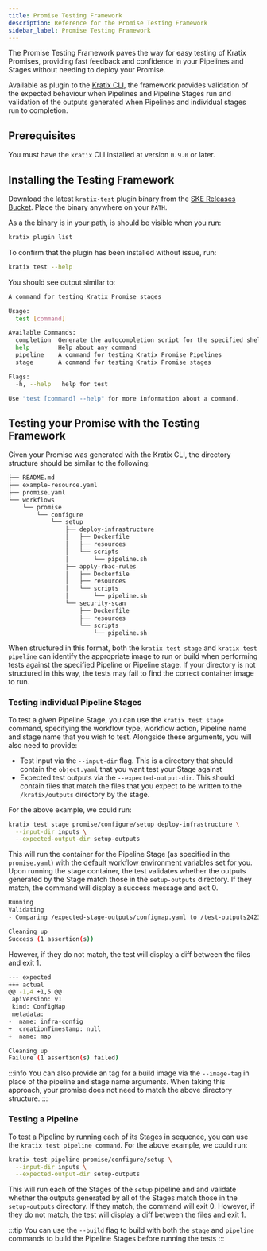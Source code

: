 ```yaml
---
title: Promise Testing Framework
description: Reference for the Promise Testing Framework
sidebar_label: Promise Testing Framework
---
```


The Promise Testing Framework paves the way for easy testing of Kratix Promises, providing fast feedback and confidence in your Pipelines and Stages
without needing to deploy your Promise.

Available as plugin to the [Kratix CLI](/main/kratix-cli/intro), the framework provides validation of the expected behaviour when Pipelines and Pipeline Stages run and validation of
the outputs generated when Pipelines and individual stages run to completion.

## Prerequisites

You must have the `kratix` CLI installed at version `0.9.0` or later.

## Installing the Testing Framework

Download the latest `kratix-test` plugin binary from the [SKE Releases Bucket](http://syntasso-enterprise-releases.s3-website.eu-west-2.amazonaws.com/#promise-testing-framework/). Place the binary anywhere on your `PATH`.

As a the binary is in your path, is should be visible when you run:

```bash
kratix plugin list
```

To confirm that the plugin has been installed without issue, run:

```bash
kratix test --help
```

You should see output similar to:

```bash
A command for testing Kratix Promise stages

Usage:
  test [command]

Available Commands:
  completion  Generate the autocompletion script for the specified shell
  help        Help about any command
  pipeline    A command for testing Kratix Promise Pipelines
  stage       A command for testing Kratix Promise stages

Flags:
  -h, --help   help for test

Use "test [command] --help" for more information about a command.
```

## Testing your Promise with the Testing Framework

Given your Promise was generated with the Kratix CLI, the directory structure should be similar to the following:

```bash
├── README.md
├── example-resource.yaml
├── promise.yaml
└── workflows
    └── promise
        └── configure
            └── setup
                ├── deploy-infrastructure
                │   ├── Dockerfile
                │   ├── resources
                │   └── scripts
                │       └── pipeline.sh
                ├── apply-rbac-rules
                │   ├── Dockerfile
                │   ├── resources
                │   └── scripts
                │       └── pipeline.sh
                └── security-scan
                    ├── Dockerfile
                    ├── resources
                    └── scripts
                        └── pipeline.sh
```

When structured in this format, both the `kratix test stage` and `kratix test pipeline` can identify the appropriate image to
run or build when performing tests against the specified Pipeline or Pipeline stage. If your directory is not structured in this way, the
tests may fail to find the correct container image to run.

### Testing individual Pipeline Stages

To test a given Pipeline Stage, you can use the `kratix test stage` command, specifying the workflow type, workflow action,
Pipeline name and stage name that you wish to test. Alongside these arguments, you will also need to provide:

- Test input via the `--input-dir` flag. This is a directory that should contain the `object.yaml` that you want test your Stage against
- Expected test outputs via the `--expected-output-dir`. This should contain files that match the files that you expect to be written
to the `/kratix/outputs` directory by the stage.

For the above example, we could run:

```bash
kratix test stage promise/configure/setup deploy-infrastructure \
  --input-dir inputs \
  --expected-output-dir setup-outputs
```

This will run the container for the Pipeline Stage (as specified in the `promise.yaml`) with the 
[default workflow environment variables](/main/reference/workflows#environment-variables) set for you. Upon running the stage container, the test
validates whether the outputs generated by the Stage match those in the `setup-outputs` directory. If they match, the command will display a success message and
exit 0.

```bash
Running
Validating
- Comparing /expected-stage-outputs/configmap.yaml to /test-outputs2423274464/configmap.yaml

Cleaning up
Success (1 assertion(s))
```

However, if they do not match, the test will display a diff between the files and exit 1.

```bash
--- expected
+++ actual
@@ -1,4 +1,5 @@
 apiVersion: v1
 kind: ConfigMap
 metadata:
-  name: infra-config
+  creationTimestamp: null
+  name: map

Cleaning up
Failure (1 assertion(s) failed)
```

:::info
You can also provide an tag for a build image via the `--image-tag` in place of the pipeline and stage name arguments. When taking this approach,
your promise does not need to match the above directory structure.
:::

### Testing a Pipeline

To test a Pipeline by running each of its Stages in sequence, you can use the `kratix test pipeline command`. For the above example, we could run:

```bash
kratix test pipeline promise/configure/setup \
  --input-dir inputs \
  --expected-output-dir setup-outputs
```

This will run each of the Stages of the `setup` pipeline and and validate whether the outputs generated by all of the Stages match those in the
`setup-outputs` directory. If they match, the command will exit 0. However, if they do not match, the test will display a diff between the files
and exit 1.

:::tip
You can use the `--build` flag to build with both the `stage` and `pipeline` commands to build the Pipeline Stages before running the tests
:::
